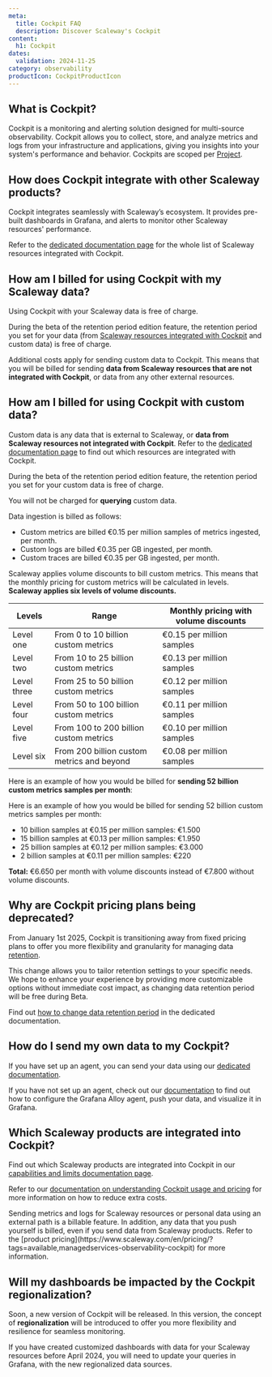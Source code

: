 ```yaml
---
meta:
  title: Cockpit FAQ
  description: Discover Scaleway's Cockpit
content:
  h1: Cockpit
dates:
  validation: 2024-11-25
category: observability
productIcon: CockpitProductIcon
---
```


<Macro id="cockpit-plan-deprecation" />

## What is Cockpit?

Cockpit is a monitoring and alerting solution designed for multi-source observability. Cockpit allows you to collect, store, and analyze metrics and logs from your infrastructure and applications, giving you insights into your system's performance and behavior.
Cockpits are scoped per [Project](/identity-and-access-management/organizations-and-projects/concepts/#project).

## How does Cockpit integrate with other Scaleway products?

Cockpit integrates seamlessly with Scaleway’s ecosystem. It provides pre-built dashboards in Grafana, and alerts to monitor other Scaleway resources' performance.

Refer to the [dedicated documentation page](/observability/cockpit/reference-content/cockpit-limitations/#product-integration-into-cockpit) for the whole list of Scaleway resources integrated with Cockpit.

## How am I billed for using Cockpit with my Scaleway data?

Using Cockpit with your Scaleway data is free of charge.

During the beta of the retention period edition feature, the retention period you set for your data (from [Scaleway resources integrated with Cockpit](/observability/cockpit/reference-content/cockpit-limitations/#product-integration-into-cockpit) and custom data) is free of charge.

Additional costs apply for sending custom data to Cockpit. This means that you will be billed for sending **data from Scaleway resources that are not integrated with Cockpit**, or data from any other external resources.

## How am I billed for using Cockpit with custom data?

Custom data is any data that is external to Scaleway, or **data from Scaleway resources not integrated with Cockpit**. Refer to the [dedicated documentation page](/observability/cockpit/reference-content/cockpit-limitations/#product-integration-into-cockpit) to find out which resources are integrated with Cockpit.

During the beta of the retention period edition feature, the retention period you set for your custom data is free of charge.

You will not be charged for **querying** custom data.

Data ingestion is billed as follows:

- Custom metrics are billed €0.15 per million samples of metrics ingested, per month.
- Custom logs are billed €0.35 per GB ingested, per month.
- Custom traces are billed €0.35 per GB ingested, per month.

Scaleway applies volume discounts to bill custom metrics. This means that the monthly pricing for custom metrics will be calculated in levels. **Scaleway applies six levels of volume discounts.**

| Levels       | Range                                        | Monthly pricing with volume discounts    |
|--------------|----------------------------------------------|------------------------------------------|
| Level one    | From 0 to 10 billion custom metrics          | €0.15 per million samples                |
| Level two    | From 10 to 25 billion custom metrics         | €0.13 per million samples                |
| Level three  | From 25 to 50 billion custom metrics         | €0.12 per million samples                |
| Level four   | From 50 to 100 billion custom metrics        | €0.11 per million samples                |
| Level five   | From 100 to 200 billion custom metrics       | €0.10 per million samples                |
| Level six    | From 200 billion custom metrics and beyond   | €0.08 per million samples                |


Here is an example of how you would be billed for **sending 52 billion custom metrics samples per month**:

Here is an example of how you would be billed for sending 52 billion custom metrics samples per month:
- 10 billion samples at €0.15 per million samples: €1.500
- 15 billion samples at €0.13 per million samples: €1.950
- 25 billion samples at €0.12 per million samples: €3.000
- 2 billion samples at €0.11 per million samples: €220

**Total:** €6.650 per month with volume discounts instead of €7.800 without volume discounts.

## Why are Cockpit pricing plans being deprecated?

From January 1st 2025, Cockpit is transitioning away from fixed pricing plans to offer you more flexibility and granularity for managing data [retention](/observability/cockpit/concepts/#retention).

This change allows you to tailor retention settings to your specific needs. We hope to enhance your experience by providing more customizable options without immediate cost impact, as changing data retention period will be free during Beta.

Find out [how to change data retention period](/observability/cockpit/how-to/change-data-retention/) in the dedicated documentation.

## How do I send my own data to my Cockpit?

If you have set up an agent, you can send your data using our [dedicated documentation](/observability/cockpit/how-to/send-metrics-logs-to-cockpit/).


If you have not set up an agent, check out our [documentation](/observability/cockpit/how-to/send-metrics-with-grafana-alloy/) to find out how to
configure the Grafana Alloy agent, push your data, and visualize it in Grafana.

## Which Scaleway products are integrated into Cockpit?

Find out which Scaleway products are integrated into Cockpit in our [capabilities and limits documentation page](/observability/cockpit/reference-content/cockpit-limitations/#product-integration-into-cockpit).

Refer to our [documentation on understanding Cockpit usage and pricing](/observability/cockpit/reference-content/understanding-cockpit-usage/) for more information on how to reduce extra costs.

<Message type="important">
 Sending metrics and logs for Scaleway resources or personal data using an external path is a billable feature. In addition, any data that you push yourself is billed, even if you send data from Scaleway products. Refer to the [product pricing](https://www.scaleway.com/en/pricing/?tags=available,managedservices-observability-cockpit) for more information.
</Message>

## Will my dashboards be impacted by the Cockpit regionalization?

Soon, a new version of Cockpit will be released. In this version, the concept of **regionalization** will be introduced to offer you more flexibility and resilience for seamless monitoring.

If you have created customized dashboards with data for your Scaleway resources before April 2024, you will need to update your queries in Grafana, with the new regionalized data sources.
